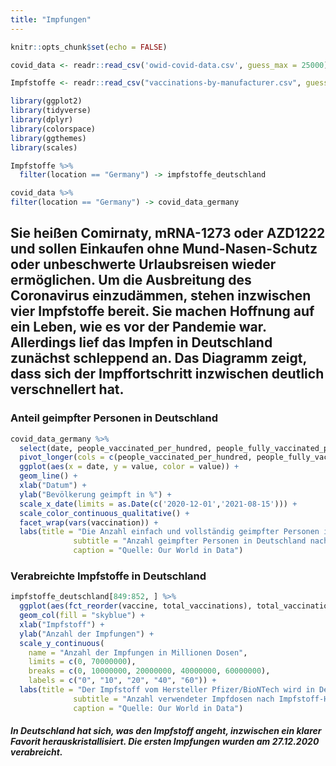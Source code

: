```yaml
---
title: "Impfungen"
---
```


```r
knitr::opts_chunk$set(echo = FALSE)
```

```r
covid_data <- readr::read_csv('owid-covid-data.csv', guess_max = 25000)
```

```r
Impfstoffe <- readr::read_csv("vaccinations-by-manufacturer.csv", guess_max = 75000)
```

```r
library(ggplot2)
library(tidyverse)
library(dplyr)
library(colorspace)
library(ggthemes)
library(scales)
```

```r
Impfstoffe %>%
  filter(location == "Germany") -> impfstoffe_deutschland
```

```r
covid_data %>%
filter(location == "Germany") -> covid_data_germany 
```

## Sie heißen Comirnaty, mRNA-1273 oder AZD1222 und sollen Einkaufen ohne Mund-Nasen-Schutz oder unbeschwerte Urlaubsreisen wieder ermöglichen. Um die Ausbreitung des Coronavirus einzudämmen, stehen inzwischen vier Impfstoffe bereit. Sie machen Hoffnung auf ein Leben, wie es vor der Pandemie war. Allerdings lief das Impfen in Deutschland zunächst schleppend an. Das Diagramm zeigt, dass sich der Impffortschritt inzwischen deutlich verschnellert hat.

### Anteil geimpfter Personen in Deutschland

```r
covid_data_germany %>%
  select(date, people_vaccinated_per_hundred, people_fully_vaccinated_per_hundred) %>%
  pivot_longer(cols = c(people_vaccinated_per_hundred, people_fully_vaccinated_per_hundred), names_to = "vaccination") %>%
  ggplot(aes(x = date, y = value, color = value)) +
  geom_line() +
  xlab("Datum") +
  ylab("Bevölkerung geimpft in %") +
  scale_x_date(limits = as.Date(c('2020-12-01','2021-08-15'))) +
  scale_color_continuous_qualitative() +
  facet_wrap(vars(vaccination)) +
  labs(title = "Die Anzahl einfach und vollständig geimpfter Personen in Deutschland\nsteigt seit Anfang des Jahres 2021 stark an",
              subtitle = "Anzahl geimpfter Personen in Deutschland nach Datum",
              caption = "Quelle: Our World in Data")
```

### Verabreichte Impfstoffe in Deutschland

```r
impfstoffe_deutschland[849:852, ] %>%
  ggplot(aes(fct_reorder(vaccine, total_vaccinations), total_vaccinations)) +
  geom_col(fill = "skyblue") +
  xlab("Impfstoff") +
  ylab("Anzahl der Impfungen") +
  scale_y_continuous(
    name = "Anzahl der Impfungen in Millionen Dosen",
    limits = c(0, 70000000),
    breaks = c(0, 10000000, 20000000, 40000000, 60000000),
    labels = c("0", "10", "20", "40", "60")) +
  labs(title = "Der Impfstoff vom Hersteller Pfizer/BioNTech wird in Deutschland\nmit großem Abtand am meisten verabreicht",
              subtitle = "Anzahl verwendeter Impfdosen nach Impfstoff-Hersteller",
              caption = "Quelle: Our World in Data")
```

##### In Deutschland hat sich, was den Impfstoff angeht, inzwischen ein klarer Favorit herauskristallisiert. Die ersten Impfungen wurden am 27.12.2020 verabreicht.